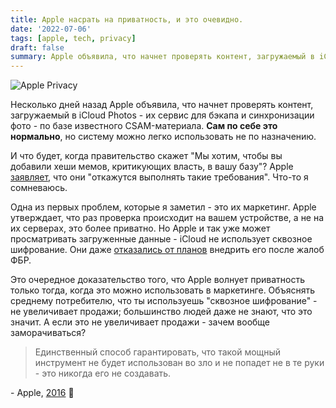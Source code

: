 ```yaml
---
title: Apple насрать на приватность, и это очевидно.
date: '2022-07-06'
tags: [apple, tech, privacy]
draft: false
summary: Apple объявила, что начнет проверять контент, загружаемый в iCloud Photos, по базе известного CSAM-материала. Сам по себе это нормально, но систему можно легко использовать для цензуры.
---
```


<img className="inline" src="/static/images/Blog/apple-privacy.jpg" alt="Apple Privacy" />

Несколько дней назад Apple объявила, что начнет проверять контент, загружаемый в iCloud Photos - их сервис для бэкапа и синхронизации фото - по базе известного CSAM-материала. **Сам по себе это нормально**, но систему можно легко использовать не по назначению.

И что будет, когда правительство скажет "Мы хотим, чтобы вы добавили хеши мемов, критикующих власть, в вашу базу"? Apple [заявляет](https://www.apple.com/child-safety/pdf/Expanded_Protections_for_Children_Frequently_Asked_Questions.pdf), что они "откажутся выполнять такие требования". Что-то я сомневаюсь.

Одна из первых проблем, которые я заметил - это их маркетинг. Apple утверждает, что раз проверка происходит на вашем устройстве, а не на их серверах, это более приватно. Но Apple и так уже может просматривать загруженные данные - iCloud не использует сквозное шифрование. Они даже [отказались от планов](https://www.reuters.com/article/us-apple-fbi-icloud-exclusive-idUSKBN1ZK1CT) внедрить его после жалоб ФБР.

Это очередное доказательство того, что Apple волнует приватность только тогда, когда это можно использовать в маркетинге. Объяснять среднему потребителю, что ты используешь "сквозное шифрование" - не увеличивает продажи; большинство людей даже не знают, что это значит. А если это не увеличивает продажи - зачем вообще заморачиваться?

> Единственный способ гарантировать, что такой мощный инструмент не будет использован во зло и не попадет не в те руки - это никогда его не создавать.

\- Apple, [2016](https://www.apple.com/customer-letter/answers/) 🤡
